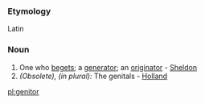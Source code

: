 ===Etymology===
Latin
===Noun===
#One who [[beget]]s; a [[generator]]; an [[originator]] - [[Sheldon]]
#''(Obsolete), (in plural):'' The genitals - [[Holland]]

[[pl:genitor]]
